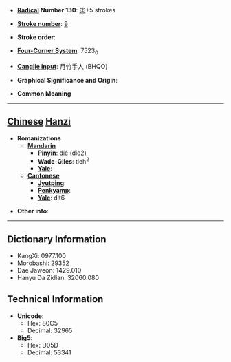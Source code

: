 * '''[[Wiktionary:Chinese radical index| Radical]] Number 130''': [[Wiktionary:Chinese radical index 肉|肉]]+5 strokes

* '''[[Wiktionary:Chinese total strokes index|Stroke number]]''': [[Wiktionary:Chinese total strokes index 9|9]]

* '''Stroke order''': 

* '''[[Wiktionary:Chinese four corner index|Four-Corner System]]''': 7523<sub>0</sub>

* '''[[Wiktionary:Chinese Cangjie index|Cangjie input]]''': 月竹手人 (BHQO)

* '''Graphical Significance and Origin''': 

* '''Common Meaning'''

----

== [[Chinese]] [[Hanzi]] ==

* '''Romanizations'''
** '''[[Mandarin]]'''
*** '''[[Pinyin]]''': dié (die2)
*** '''[[Wade-Giles]]''': tieh<sup>2</sup>
*** '''[[Yale]]''': 
** '''[[Cantonese]]'''
*** '''[[Jyutping]]''':
*** '''[[Penkyamp]]''': 
*** '''[[Yale]]''': dit6

* '''Other info''': 

----

== Dictionary Information ==

* KangXi: 0977.100
* Morobashi: 29352
* Dae Jaweon: 1429.010
* Hanyu Da Zidian: 32060.080

== Technical Information ==

* '''Unicode''':
** Hex: 80C5
** Decimal: 32965
* '''Big5''':
** Hex: D05D
** Decimal: 53341